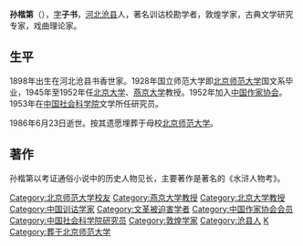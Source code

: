 '''孙楷第'''（{{bd|1898年||1986年|6月23日}}），[[表字|字]]'''子书'''，[[河北|河北]][[沧县|沧县]]人，著名训诂校勘学者，敦煌学家，古典文学研究专家，戏曲理论家。

== 生平 ==
1898年出生在河北沧县书香世家。1928年国立师范大学即[[北京师范大学|北京师范大学]]国文系毕业，1945年至1952年任[[北京大学|北京大学]]、[[燕京大学|燕京大学]]教授。1952年加入[[中国作家协会|中国作家协会]]。1953年在[[中国社会科学院|中国社会科学院]]文学所任研究员。

1986年6月23日逝世。按其遗愿埋葬于母校[[北京师范大学|北京师范大学]]。

== 著作 ==
孙楷第以考证通俗小说中的历史人物见长，主要著作是著名的《水浒人物考》。

{{DEFAULTSORT:S}}
[[Category:北京师范大学校友|Category:北京师范大学校友]]
[[Category:燕京大学教授|Category:燕京大学教授]]
[[Category:北京大学教授|Category:北京大学教授]]
[[Category:中国训诂学家|Category:中国训诂学家]]
[[Category:文革被迫害学者|Category:文革被迫害学者]]
[[Category:中国作家协会会员|Category:中国作家协会会员]]
[[Category:中国社会科学院研究员|Category:中国社会科学院研究员]]
[[Category:敦煌学家|Category:敦煌学家]]
[[Category:沧县人|Category:沧县人]]
[[Category:孙姓|K]]
[[Category:葬于北京师范大学|Category:葬于北京师范大学]]